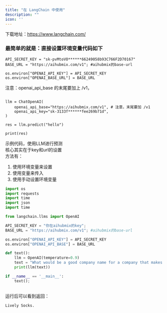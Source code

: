 ```yaml
---
title: "在 LangChain 中使用"
description: ""
icon: ''
---
```


下载地址：https://www.langchain.com/  
### 最简单的就是：直接设置环境变量代码如下

```
API_SECRET_KEY = "sk-pvMtoVO******66249058b93C766F2D70167"
BASE_URL = "https://aihubmix.com/v1"; #aihubmix的base-url

os.environ["OPENAI_API_KEY"] = API_SECRET_KEY
os.environ["OPENAI_BASE_URL"] = BASE_URL
```
注意：openai_api_base 的末尾要加上 /v1，  
```from langchain.chat_models import ChatOpenAI

llm = ChatOpenAI(
    openai_api_base="https://aihubmix.com/v1", # 注意，末尾要加 /v1
    openai_api_key="sk-3133f******fee269b71d",
)

res = llm.predict("hello")

print(res)
```
示例代码，使用LLM进行预测  
核心其实在于key和url的设置  
方法有：  
1. 使用环境变量来设置  
2. 使用变量来传入  
3. 使用手动设置环境变量     

```py Python
import os
import requests
import time
import json
import time

from langchain.llms import OpenAI

API_SECRET_KEY = "你在aihubmix的key";
BASE_URL = "https://aihubmix.com/v1"; #aihubmix的base-url

os.environ["OPENAI_API_KEY"] = API_SECRET_KEY
os.environ["OPENAI_API_BASE"] = BASE_URL

def text():
    llm = OpenAI(temperature=0.9)
    text = "What would be a good company name for a company that makes colorful socks?"
    print(llm(text))

if __name__ == '__main__':
    text();
    
```
运行后可以看到返回：  
```
Lively Socks.
```